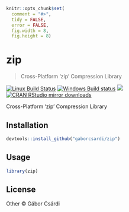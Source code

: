 
```r
knitr::opts_chunk$set(
  comment = "#>",
  tidy = FALSE,
  error = FALSE,
  fig.width = 8,
  fig.height = 8)
```

# zip

> Cross-Platform 'zip' Compression Library

[![Linux Build Status](https://travis-ci.org/gaborcsardi/zip.svg?branch=master)](https://travis-ci.org/gaborcsardi/zip)
[![Windows Build status](https://ci.appveyor.com/api/projects/status/github/gaborcsardi/zip?svg=true)](https://ci.appveyor.com/project/gaborcsardi/zip)
[![](http://www.r-pkg.org/badges/version/zip)](http://www.r-pkg.org/pkg/zip)
[![CRAN RStudio mirror downloads](http://cranlogs.r-pkg.org/badges/zip)](http://www.r-pkg.org/pkg/zip)

Cross-Platform 'zip' Compression Library

## Installation

```r
devtools::install_github("gaborcsardi/zip")
```

## Usage

```r
library(zip)
```

## License

Other © Gábor Csárdi
